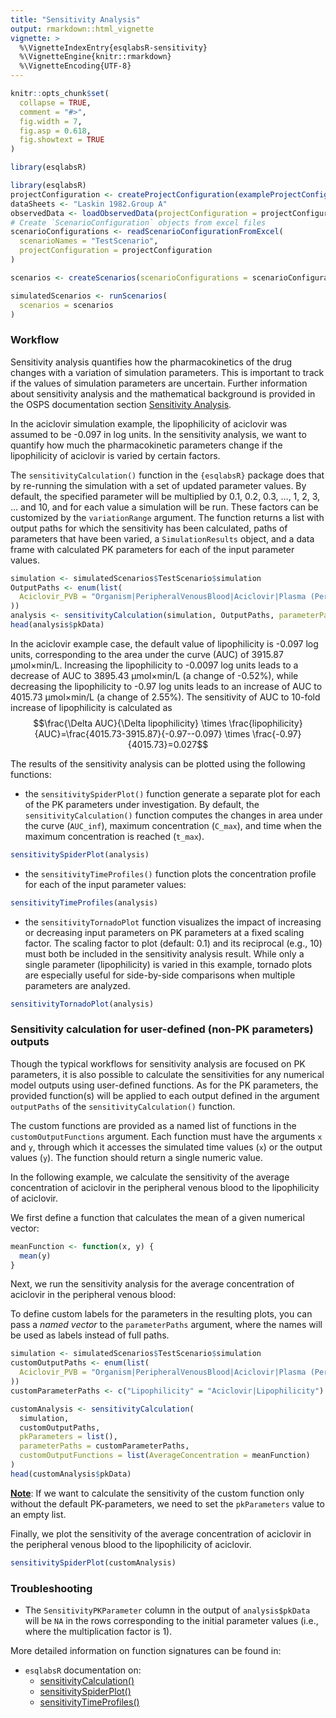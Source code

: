 ```yaml
---
title: "Sensitivity Analysis"
output: rmarkdown::html_vignette
vignette: >
  %\VignetteIndexEntry{esqlabsR-sensitivity}
  %\VignetteEngine{knitr::rmarkdown}
  %\VignetteEncoding{UTF-8}
---
```


```r
knitr::opts_chunk$set(
  collapse = TRUE,
  comment = "#>",
  fig.width = 7,
  fig.asp = 0.618,
  fig.showtext = TRUE
)
```

```r
library(esqlabsR)
```

```r
library(esqlabsR)
projectConfiguration <- createProjectConfiguration(exampleProjectConfigurationPath())
dataSheets <- "Laskin 1982.Group A"
observedData <- loadObservedData(projectConfiguration = projectConfiguration, sheets = dataSheets)
# Create `ScenarioConfiguration` objects from excel files
scenarioConfigurations <- readScenarioConfigurationFromExcel(
  scenarioNames = "TestScenario",
  projectConfiguration = projectConfiguration
)

scenarios <- createScenarios(scenarioConfigurations = scenarioConfigurations)

simulatedScenarios <- runScenarios(
  scenarios = scenarios
)
```

### Workflow

Sensitivity analysis quantifies how the pharmacokinetics of the drug
changes with a variation of simulation parameters. This is important to
track if the values of simulation parameters are uncertain. Further
information about sensitivity analysis and the mathematical background
is provided in the OSPS documentation section [Sensitivity
Analysis](https://docs.open-systems-pharmacology.org/shared-tools-and-example-workflows/sensitivity-analysis).

In the aciclovir simulation example, the lipophilicity of aciclovir was
assumed to be -0.097 in log units. In the sensitivity analysis, we want
to quantify how much the pharmacokinetic parameters change if the
lipophilicity of aciclovir is varied by certain factors.

The `sensitivityCalculation()` function in the `{esqlabsR}` package does
that by re-running the simulation with a set of updated parameter
values. By default, the specified parameter will be multiplied by 0.1,
0.2, 0.3, ..., 1, 2, 3, ... and 10, and for each value a simulation will
be run. These factors can be customized by the `variationRange`
argument. The function returns a list with output paths for which the
sensitivity has been calculated, paths of parameters that have been
varied, a `SimulationResults` object, and a data frame with calculated
PK parameters for each of the input parameter values.

```r
simulation <- simulatedScenarios$TestScenario$simulation
OutputPaths <- enum(list(
  Aciclovir_PVB = "Organism|PeripheralVenousBlood|Aciclovir|Plasma (Peripheral Venous Blood)"
))
analysis <- sensitivityCalculation(simulation, OutputPaths, parameterPaths = "Aciclovir|Lipophilicity")
head(analysis$pkData)
```

In the aciclovir example case, the default value of lipophilicity is
-0.097 log units, corresponding to the area under the curve (AUC) of
3915.87 µmol×min/L. Increasing the lipophilicity to -0.0097 log units
leads to a decrease of AUC to 3895.43 µmol×min/L (a change of -0.52%),
while decreasing the lipophilicity to -0.97 log units leads to an
increase of AUC to 4015.73 µmol×min/L (a change of 2.55%). The
sensitivity of AUC to 10-fold increase of lipophilicity is calculated as
$$\frac{\Delta AUC}{\Delta lipophilicity} \times \frac{lipophilicity}{AUC}=\frac{4015.73-3915.87}{-0.97--0.097} \times \frac{-0.97}{4015.73}=0.027$$

The results of the sensitivity analysis can be plotted using the following 
functions:

-   the `sensitivitySpiderPlot()` function generate a separate plot for
    each of the PK parameters under investigation. By default, the
    `sensitivityCalculation()` function computes the changes in area
    under the curve (`AUC_inf`), maximum concentration (`C_max`), and
    time when the maximum concentration is reached (`t_max`).

```r
sensitivitySpiderPlot(analysis)
```

-   the `sensitivityTimeProfiles()` function plots the concentration
    profile for each of the input parameter values:

```r
sensitivityTimeProfiles(analysis)
```

- the `sensitivityTornadoPlot` function visualizes the impact of increasing or decreasing input parameters on PK parameters at a fixed scaling factor. The scaling factor to plot (default: 0.1) and its reciprocal (e.g., 10) must both be included in the sensitivity analysis result.
While only a single parameter (lipophilicity) is varied in this example, tornado plots are especially useful for side-by-side comparisons when multiple parameters are analyzed.

```r
sensitivityTornadoPlot(analysis)
```


### Sensitivity calculation for user-defined (non-PK parameters) outputs

Though the typical workflows for sensitivity analysis are focused on PK
parameters, it is also possible to calculate the sensitivities for any
numerical model outputs using user-defined functions. As for the PK
parameters, the provided function(s) will be applied to each output
defined in the argument `outputPaths` of the `sensitivityCalculation()`
function.

The custom functions are provided as a named list of functions in the
`customOutputFunctions` argument. Each function must have the arguments
`x` and `y`, through which it accesses the simulated time values (`x`)
or the output values (`y`). The function should return a single numeric
value.

In the following example, we calculate the sensitivity of the average
concentration of aciclovir in the peripheral venous blood to the
lipophilicity of aciclovir.

We first define a function that calculates the mean of a given numerical
vector:

```r
meanFunction <- function(x, y) {
  mean(y)
}
```

Next, we run the sensitivity analysis for the average concentration of
aciclovir in the peripheral venous blood:

To define custom labels for the parameters in the resulting plots, you can pass 
a *named vector* to the `parameterPaths` argument, where the names will be used 
as labels instead of full paths.

```r
simulation <- simulatedScenarios$TestScenario$simulation
customOutputPaths <- enum(list(
  Aciclovir_PVB = "Organism|PeripheralVenousBlood|Aciclovir|Plasma (Peripheral Venous Blood)"
))
customParameterPaths <- c("Lipophilicity" = "Aciclovir|Lipophilicity")

customAnalysis <- sensitivityCalculation(
  simulation,
  customOutputPaths,
  pkParameters = list(),
  parameterPaths = customParameterPaths,
  customOutputFunctions = list(AverageConcentration = meanFunction)
)
head(customAnalysis$pkData)
```

[**Note**]{.underline}: If we want to calculate the sensitivity of the
custom function only without the default PK-parameters, we need to set
the `pkParameters` value to an empty list.

Finally, we plot the sensitivity of the average concentration of
aciclovir in the peripheral venous blood to the lipophilicity of
aciclovir. 
```r
sensitivitySpiderPlot(customAnalysis)
```

### Troubleshooting

-   The `SensitivityPKParameter` column in the output of
    `analysis$pkData` will be `NA` in the rows corresponding to the
    initial parameter values (i.e., where the multiplication factor is
    1).

More detailed information on function signatures can be found in:

-   `esqlabsR` documentation on:
    -   [sensitivityCalculation()](https://esqlabs.github.io/esqlabsR/reference/sensitivityCalculation.html)
    -   [sensitivitySpiderPlot()](https://esqlabs.github.io/esqlabsR/reference/sensitivitySpiderPlot.html)
    -   [sensitivityTimeProfiles()](https://esqlabs.github.io/esqlabsR/reference/sensitivityTimeProfiles.html)
